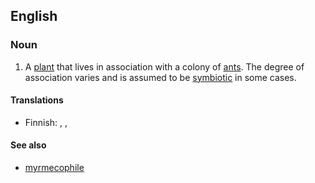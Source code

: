 {{wikipedia}}
==English==

===Noun===
{{en-noun}}

# A [[plant]] that lives in association with a colony of [[ant]]s. The degree of association varies and is assumed to be [[symbiotic]] in some cases.

====Translations====
{{top}}
* Finnish: {{t|fi|muurahaissuosija}}, {{t|fi|muurahaiskasvi}}, {{t|fi|myrmekofyytti}}
{{bottom}}

====See also====
* [[myrmecophile]]
